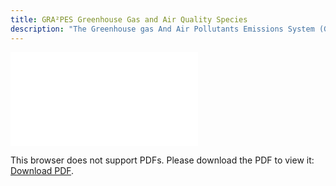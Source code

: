 ```yaml
---
title: GRA²PES Greenhouse Gas and Air Quality Species
description: "The Greenhouse gas And Air Pollutants Emissions System (GRA²PES) dataset at the GHG Center is an aggregated, regridded, monthly high-resolution (0.036 x 0.036°) data product with emissions of both greenhouse gases and air pollutants developed in a consistent framework. The dataset contains emissions over the contiguous United States covering major anthropogenic sectors, including energy, industrial fuel combustion and processes, commercial and residential combustion, oil and gas production, on-road and off-road transportation, etc. (see Table 2 in the Scientific Details section below for a full sector list). Fossil fuel CO₂ (ffCO₂) emissions are developed along with those of air pollutants including CO, NOₓ, SO₂, and PM₂.₅ with consistency in spatial and temporal distributions. Emissions by sectors are reported as column totals in units of metric tons per km² per month. Spatial-temporal surrogates are developed to distribute CO₂ emissions to grid cells to keep consistency between greenhouse gases and air quality species. The current version of GRA²PES is for 2021. Long-term emissions and more greenhouse gas species (e.g., methane) are under development and will be added in the future."
---
```

<object data="./reports/gra2pes-ghg-monthgrid-v1_Processing and Verification Report.pdf" type="application/pdf" width="1024px" height="1000px">
    <embed src="./reports/tm54dvar-ch4flux-monthgrid-v1_Processing and Verification Report.pdf">
        <p>This browser does not support PDFs. Please download the PDF to view it: <a href="./reports/gra2pes-ghg-monthgrid-v1_Processing and Verification Report.pdf">Download PDF</a>.</p>
    </embed>
</object>